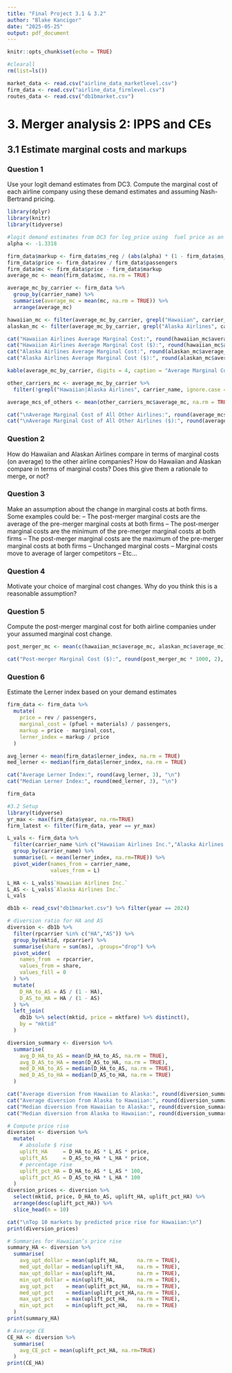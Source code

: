 ```yaml
---
title: "Final Project 3.1 & 3.2"
author: "Blake Kancigor"
date: "2025-05-25"
output: pdf_document
---
```


```r
knitr::opts_chunk$set(echo = TRUE)
```

```r
#clearall
rm(list=ls()) 
```

```r
market_data <- read.csv("airline_data_marketlevel.csv")
firm_data <- read.csv("airline_data_firmlevel.csv")
routes_data <- read.csv("db1bmarket.csv")
```

# 3. Merger analysis 2: IPPS and CEs


## 3.1 Estimate marginal costs and markups


### Question 1

Use your logit demand estimates from DC3. Compute the marginal cost of each airline company using
these demand estimates and assuming Nash-Bertrand pricing.

```r
library(dplyr)
library(knitr)
library(tidyverse)
```

```r
#logit demand estimates from DC3 for log_price using  fuel price as an instrument = -1.3318
alpha <- -1.3318

firm_data$markup <- firm_data$ms_reg / (abs(alpha) * (1 - firm_data$ms_reg))
firm_data$price <- firm_data$rev / firm_data$passengers
firm_data$mc <- firm_data$price - firm_data$markup
average_mc <- mean(firm_data$mc, na.rm = TRUE)

average_mc_by_carrier <- firm_data %>%
  group_by(carrier_name) %>%
  summarise(average_mc = mean(mc, na.rm = TRUE)) %>%
  arrange(average_mc)

hawaiian_mc <- filter(average_mc_by_carrier, grepl("Hawaiian", carrier_name, ignore.case = TRUE))
alaskan_mc <- filter(average_mc_by_carrier, grepl("Alaska Airlines", carrier_name, ignore.case = TRUE))

cat("Hawaiian Airlines Average Marginal Cost:", round(hawaiian_mc$average_mc, 4), "\n")
cat("Hawaiian Airlines Average Marginal Cost ($):", round(hawaiian_mc$average_mc * 1000, 2), "\n")
cat("Alaska Airlines Average Marginal Cost:", round(alaskan_mc$average_mc, 4), "\n\n")
cat("Alaska Airlines Average Marginal Cost ($):", round(alaskan_mc$average_mc * 1000, 2), "\n\n")

kable(average_mc_by_carrier, digits = 4, caption = "Average Marginal Cost by Airline")

other_carriers_mc <- average_mc_by_carrier %>%
  filter(!grepl("Hawaiian|Alaska Airlines", carrier_name, ignore.case = TRUE))

average_mcs_of_others <- mean(other_carriers_mc$average_mc, na.rm = TRUE)

cat("\nAverage Marginal Cost of All Other Airlines:", round(average_mcs_of_others, 4), "\n")
cat("\nAverage Marginal Cost of All Other Airlines ($):", round(average_mcs_of_others * 1000, 2), "\n")

```



### Question 2

How do Hawaiian and Alaskan Airlines compare in terms of marginal costs (on average) to the other airline companies? How do Hawaiian and Alaskan compare in terms of marginal costs? Does this give them a rationale to merge, or not?

\textcolor{blue}{Based on the above marginal cost estimates, Alaska Airlines has a higher average marginal cost (159.62 dollars) than Hawaiian Airlines (105.10 dollars), but both are well below the airline industry average of 582.10 dollars across all other carriers. Although we should note that the average of "all other airlines" is probably inflated by skewed data that includes a long tail of smaller, less efificent airline carriers with unusually high costs. If we wanted to focus on only major competitors, the industry average would probably be closer to Hawaiian and Alaska's averages.}

\textcolor{blue}{The difference in costs between Alaska and Hawaiian might be a result of a few different factors including network structure and plane fleet efficiency. But, since they both are much lower than the industry average, it means they are both pretty efficient airlines. This might mean that if they merged, it could have operational synergies especially if Alaska's larger scale and greater routes could help optimize Hawaiian's operations since they're more isolated.}

\textcolor{blue}{Overall, the cost comparison does provide some economic justification for a merger. If the two airlines were able to successfully merge and integrate together, it could lower Hawaiian's marginal cost further, which would help the combined airline company compete more with other airlines. This would allow them to also hopefully pass on some of those savings to consumers, lowering ticket fares.}



### Question 3

Make an assumption about the change in marginal costs at both firms. Some examples could be:
– The post-merger marginal costs are the average of the pre-merger marginal costs at both firms
– The post-merger marginal costs are the minimum of the pre-merger marginal costs at both firms
– The post-merger marginal costs are the maximum of the pre-merger marginal costs at both firms
– Unchanged marginal costs
– Marginal costs move to average of larger competitors
– Etc...

\textcolor{blue}{We are going to assume that the post-merger marginal cost for the combined company is roughly the average of their pre-merger marginal costs. While not perfect, it is a conservative and reasonable middle-ground assumption. We think that it might be around there because there will be some operational efficiencies that will be realized through integration (shared infrastructure and workforce, improved aircraft utilization, centralized maintenance, etc.), but not so quickly or perfectly to fully bring one airlines's cost structure down to the other's. We think this allows us to account for the effects of partial cost synergies while not being too optimistic or pessimistic in projections.}



### Question 4

Motivate your choice of marginal cost changes. Why do you think this is a reasonable assumption?

\textcolor{blue}{As explained in question 3, we chose to model the post-merger marginal cost as the average of Hawaiian and Alaska's pre-merger marginal costs. We believe that it is reasonable to expect that the merged company would definitely realize some operational efficiencies, but not enough so to align one carrier's costs with the other and drastically change the structure in a short amount of time.}

\textcolor{blue}{Alaska's network and operations are definitely more scalable and are focused on the US mainland, while Hawaiian's cost base is probably higher because it's hub is in Hawaii and is thus more constrained. There are also more limited competitive pressures and higher fixed costs per route for Hawaiian. We think that some amount of cost-sharing is likely especially when it comes to fleet maintenance, scheduling, contracts with manufacturers/other suppliers, and other integrated areas in the post-merger company.}



### Question 5

Compute the post-merger marginal cost for both airline companies under your assumed marginal cost
change.

```r
post_merger_mc <- mean(c(hawaiian_mc$average_mc, alaskan_mc$average_mc))

cat("Post-merger Marginal Cost ($):", round(post_merger_mc * 1000, 2), "\n")
```

\textcolor{blue}{Based on the assumption that the merged company's marginal costs would be the average of the pre-merger costs, we calculate a post-merger marginal cost of 132.36 dollars. This reflects that middle between Hawaiian's relatively lower costs and Alaska's slightly higher ones, accounting for us expecting moderate efficiency gains without assuming perfect and full integration success in the short-term.}



### Question 6

Estimate the Lerner index based on your demand estimates

```r
firm_data <- firm_data %>%
  mutate(
    price = rev / passengers,
    marginal_cost = (pfuel + materials) / passengers,
    markup = price - marginal_cost,
    lerner_index = markup / price
  )

avg_lerner <- mean(firm_data$lerner_index, na.rm = TRUE)
med_lerner <- median(firm_data$lerner_index, na.rm = TRUE)

cat("Average Lerner Index:", round(avg_lerner, 3), "\n")
cat("Median Lerner Index:", round(med_lerner, 3), "\n")
```
```r
firm_data
```


\textcolor{blue}{Using our demand elasticity estimate of -1.3318 and the Nash-Bertrand pricing model, we calculated the Lerner Index for all airline data. The average and median Lerner Index are both 0.429, which means that airlines charge prices that are roughly 43 percent higher than their marginal cost.}

\textcolor{blue}{This menas that airlines definitely maintain a good degree of market power, even in such a competitive industry and market. Being able to keep decent markups of this magnitude probably comes from factors like route dominance, loyalty programs, and offering product differentiation (flight times, amenities, direct routes, etc).}

```r
#3.2 Setup
library(tidyverse)
yr_max <- max(firm_data$year, na.rm=TRUE)
firm_latest <- filter(firm_data, year == yr_max)

L_vals <- firm_data %>%
  filter(carrier_name %in% c("Hawaiian Airlines Inc.","Alaska Airlines Inc.")) %>%
  group_by(carrier_name) %>%
  summarise(L = mean(lerner_index, na.rm=TRUE)) %>%
  pivot_wider(names_from = carrier_name,
              values_from = L)

L_HA <- L_vals$`Hawaiian Airlines Inc.`
L_AS <- L_vals$`Alaska Airlines Inc.`
L_vals
```

```r
db1b <- read_csv("db1bmarket.csv") %>% filter(year == 2024)

# diversion ratio for HA and AS
diversion <- db1b %>%
  filter(rpcarrier %in% c("HA","AS")) %>%
  group_by(mktid, rpcarrier) %>%
  summarise(share = sum(ms), .groups="drop") %>%
  pivot_wider(
    names_from  = rpcarrier,
    values_from = share,
    values_fill = 0
  ) %>%
  mutate(
    D_HA_to_AS = AS / (1 - HA),
    D_AS_to_HA = HA / (1 - AS)
  ) %>%
  left_join(
    db1b %>% select(mktid, price = mktfare) %>% distinct(),
    by = "mktid"
  )

diversion_summary <- diversion %>%
  summarise(
    avg_D_HA_to_AS = mean(D_HA_to_AS, na.rm = TRUE),
    avg_D_AS_to_HA = mean(D_AS_to_HA, na.rm = TRUE),
    med_D_HA_to_AS = median(D_HA_to_AS, na.rm = TRUE),
    med_D_AS_to_HA = median(D_AS_to_HA, na.rm = TRUE)
  )

cat("Average diversion from Hawaiian to Alaska:", round(diversion_summary$avg_D_HA_to_AS, 3), "\n")
cat("Average diversion from Alaska to Hawaiian:", round(diversion_summary$avg_D_AS_to_HA, 3), "\n")
cat("Median diversion from Hawaiian to Alaska:", round(diversion_summary$med_D_HA_to_AS, 3), "\n")
cat("Median diversion from Alaska to Hawaiian:", round(diversion_summary$med_D_AS_to_HA, 3), "\n")
```

```r
# Compute price rise
diversion <- diversion %>%
  mutate(
    # absolute $ rise
    uplift_HA     = D_HA_to_AS * L_AS * price,
    uplift_AS     = D_AS_to_HA * L_HA * price,
    # percentage rise
    uplift_pct_HA = D_HA_to_AS * L_AS * 100,
    uplift_pct_AS = D_AS_to_HA * L_HA * 100
  )
diversion_prices <- diversion %>%
  select(mktid, price, D_HA_to_AS, uplift_HA, uplift_pct_HA) %>%
  arrange(desc(uplift_pct_HA)) %>%
  slice_head(n = 10)

cat("\nTop 10 markets by predicted price rise for Hawaiian:\n")
print(diversion_prices)
```

```r
# Summaries for Hawaiian’s price rise
summary_HA <- diversion %>%
  summarise(
    avg_upt_dollar = mean(uplift_HA,      na.rm = TRUE),
    med_upt_dollar = median(uplift_HA,    na.rm = TRUE),
    max_upt_dollar = max(uplift_HA,       na.rm = TRUE),
    min_upt_dollar = min(uplift_HA,       na.rm = TRUE),
    avg_upt_pct    = mean(uplift_pct_HA,  na.rm = TRUE),
    med_upt_pct    = median(uplift_pct_HA,na.rm = TRUE),
    max_upt_pct    = max(uplift_pct_HA,   na.rm = TRUE),
    min_upt_pct    = min(uplift_pct_HA,   na.rm = TRUE)
  )
print(summary_HA)
```

```r
# Average CE
CE_HA <- diversion %>%
  summarise(
    avg_CE_pct = mean(uplift_pct_HA, na.rm=TRUE)
  )
print(CE_HA)
```


